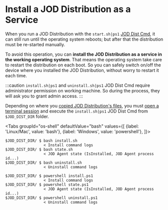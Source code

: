 # Install a JOD Distribution as a Service


When you run a JOD Distribution with the ```start.sh|ps1``` [JOD Dist Cmd](https://bitbucket.org/johnosproject_shared/com.robypomper.josp.jod.template/src/develop/docs/dists/dists.md), it can still run until the operating system reboots; but after that the distribution must be re-started manually.

To avoid this operation, you can **install the JOD Distribution as a service in the working operating system**. That means the operating system take care to restart the distribution on each boot. So you can safely switch on/off the device where you installed the JOD Distribution, without worry to restart it each time.

:::caution
```install.sh|ps1``` and ```uninstall.sh|ps1``` JOD Dist Cmd require administrator permission on working machine. So during the process, they will ask you to grant admin access.
:::

Depending on where you [copied JOD Distribution's files](get_a_jod_distribution), you must [open a terminal session](run_a_jod_distribution#open-terminal-session) and execute the ```install.sh|ps1``` JOD Dist Cmd from ```$JOD_DIST_DIR``` folder.

<Tabs groupId="os-shell"
defaultValue="bash"
values={[
{label: 'Linux/Mac', value: 'bash'}, {label: 'Windows', value: 'powershell'},
]}>
<TabItem value="bash">

```shell title="Install JOD Agent as a service"
$JOD_DIST_DIR/ $ bash install.sh
                 < Install command logs
$JOD_DIST_DIR/ $ bash state.sh
                 < JOD Agent state (IsInstalled, JOD Agent process id...)
$JOD_DIST_DIR/ $ bash uninstall.sh
                 < Uninstall command logs
```

  </TabItem>
  <TabItem value="powershell">

```shell title="Install JOD Agent as a service"
$JOD_DIST_DIR/ $ powershell install.ps1
                 < Install command logs
$JOD_DIST_DIR/ $ powershell state.ps1
                 < JOD Agent state (IsInstalled, JOD Agent process id...)
$JOD_DIST_DIR/ $ powershell uninstall.ps1
                 < Uninstall command logs
```

  </TabItem>
</Tabs>
